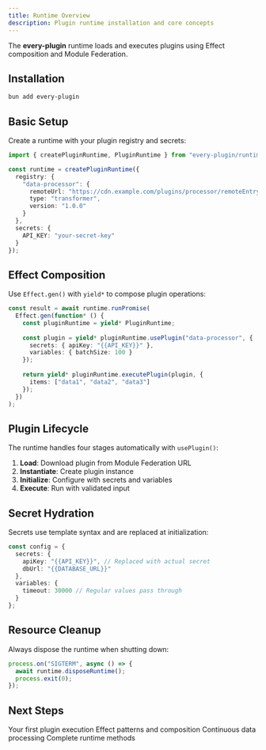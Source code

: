 ```yaml
---
title: Runtime Overview
description: Plugin runtime installation and core concepts
---
```


The **every-plugin** runtime loads and executes plugins using Effect composition and Module Federation.

## Installation

```bash
bun add every-plugin
```

## Basic Setup

Create a runtime with your plugin registry and secrets:

```typescript
import { createPluginRuntime, PluginRuntime } from "every-plugin/runtime";

const runtime = createPluginRuntime({
  registry: {
    "data-processor": {
      remoteUrl: "https://cdn.example.com/plugins/processor/remoteEntry.js",
      type: "transformer",
      version: "1.0.0"
    }
  },
  secrets: {
    API_KEY: "your-secret-key"
  }
});
```

## Effect Composition

Use `Effect.gen()` with `yield*` to compose plugin operations:

```typescript
const result = await runtime.runPromise(
  Effect.gen(function* () {
    const pluginRuntime = yield* PluginRuntime;
    
    const plugin = yield* pluginRuntime.usePlugin("data-processor", {
      secrets: { apiKey: "{{API_KEY}}" },
      variables: { batchSize: 100 }
    });
    
    return yield* pluginRuntime.executePlugin(plugin, {
      items: ["data1", "data2", "data3"]
    });
  })
);
```

## Plugin Lifecycle

The runtime handles four stages automatically with `usePlugin()`:

1. **Load**: Download plugin from Module Federation URL
2. **Instantiate**: Create plugin instance
3. **Initialize**: Configure with secrets and variables
4. **Execute**: Run with validated input

## Secret Hydration

Secrets use template syntax and are replaced at initialization:

```typescript
const config = {
  secrets: {
    apiKey: "{{API_KEY}}", // Replaced with actual secret
    dbUrl: "{{DATABASE_URL}}"
  },
  variables: {
    timeout: 30000 // Regular values pass through
  }
};
```

## Resource Cleanup

Always dispose the runtime when shutting down:

```typescript
process.on("SIGTERM", async () => {
  await runtime.disposeRuntime();
  process.exit(0);
});
```

## Next Steps

<Cards>
  <Card title="Getting Started" href="/docs/runtime/getting-started">
    Your first plugin execution
  </Card>
  <Card title="Basic Usage" href="/docs/runtime/basic-usage">
    Effect patterns and composition
  </Card>
  <Card title="Streaming" href="/docs/runtime/streaming">
    Continuous data processing
  </Card>
  <Card title="API Reference" href="/docs/runtime/api-reference">
    Complete runtime methods
  </Card>
</Cards>
